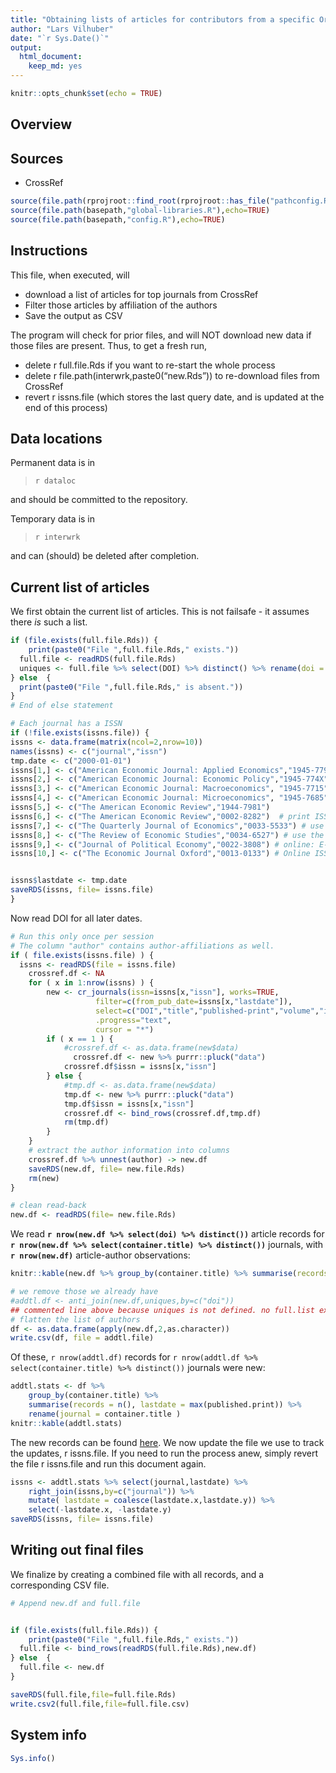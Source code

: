 ```yaml
---
title: "Obtaining lists of articles for contributors from a specific Org"
author: "Lars Vilhuber"
date: "`r Sys.Date()`"
output: 
  html_document: 
    keep_md: yes
---
```


```r
knitr::opts_chunk$set(echo = TRUE)
```

## Overview

## Sources

- CrossRef

```r
source(file.path(rprojroot::find_root(rprojroot::has_file("pathconfig.R")),"pathconfig.R"),echo=TRUE)
source(file.path(basepath,"global-libraries.R"),echo=TRUE)
source(file.path(basepath,"config.R"),echo=TRUE)
```

## Instructions
This file, when executed, will

- download a list of articles for top journals from CrossRef
- Filter those articles by affiliation of the authors
- Save the output as CSV

The program will check for prior files, and will NOT download new data if those files are present. Thus, to get a fresh run, 

- delete ` `r full.file.Rds` ` if you want to re-start the whole process
- delete ` `r file.path(interwrk,paste0("new.Rds"))` ` to re-download files from CrossRef
- revert ` `r issns.file` ` (which stores the last query date, and is updated at the end of this process)

## Data locations

Permanent data is in

> `r dataloc`

and should be committed to the repository.

Temporary data is in

> `r interwrk`

and can (should) be deleted after completion.

## Current list of articles

We first obtain the current list of articles. This is not failsafe - it assumes there *is* such a list.


```r

if (file.exists(full.file.Rds)) {
	print(paste0("File ",full.file.Rds," exists."))
  full.file <- readRDS(full.file.Rds)
  uniques <- full.file %>% select(DOI) %>% distinct() %>% rename(doi = DOI)
} else	{
  print(paste0("File ",full.file.Rds," is absent."))
}
# End of else statement

```


```r
# Each journal has a ISSN
if (!file.exists(issns.file)) {
issns <- data.frame(matrix(ncol=2,nrow=10))
names(issns) <- c("journal","issn")
tmp.date <- c("2000-01-01")
issns[1,] <- c("American Economic Journal: Applied Economics","1945-7790")
issns[2,] <- c("American Economic Journal: Economic Policy","1945-774X")
issns[3,] <- c("American Economic Journal: Macroeconomics", "1945-7715")
issns[4,] <- c("American Economic Journal: Microeconomics", "1945-7685")
issns[5,] <- c("The American Economic Review","1944-7981")
issns[6,] <- c("The American Economic Review","0002-8282")  # print ISSN is needed!
issns[7,] <- c("The Quarterly Journal of Economics","0033-5533") # use the print ISSN (OUP). Online ISSN: 1531-4650
issns[8,] <- c("The Review of Economic Studies","0034-6527") # use the print ISSN (OUP). Online ISSN: 1467-937X
issns[9,] <- c("Journal of Political Economy","0022-3808") # online: E-ISSN: 1537-534X
issns[10,] <- c("The Economic Journal Oxford","0013-0133") # Online ISSN 1468-0297 


issns$lastdate <- tmp.date
saveRDS(issns, file= issns.file)
}


```

Now read DOI for all later dates.

```r
# Run this only once per session
# The column "author" contains author-affiliations as well.
if ( file.exists(issns.file) ) {
  issns <- readRDS(file = issns.file)
	crossref.df <- NA
	for ( x in 1:nrow(issns) ) {
		new <- cr_journals(issn=issns[x,"issn"], works=TRUE,
				   filter=c(from_pub_date=issns[x,"lastdate"]),
				   select=c("DOI","title","published-print","volume","issue","container-title","author"),
				   .progress="text",
				   cursor = "*")
		if ( x == 1 ) {
      		#crossref.df <- as.data.frame(new$data)
		      crossref.df <- new %>% purrr::pluck("data")
      		crossref.df$issn = issns[x,"issn"]
    	} else {
    	    #tmp.df <- as.data.frame(new$data)
    	    tmp.df <- new %>% purrr::pluck("data")
    	    tmp.df$issn = issns[x,"issn"]
      		crossref.df <- bind_rows(crossref.df,tmp.df)
      		rm(tmp.df)
    	}
	}
	# extract the author information into columns
	crossref.df %>% unnest(author) -> new.df
	saveRDS(new.df, file= new.file.Rds)
	rm(new)
}

# clean read-back
new.df <- readRDS(file= new.file.Rds)
```

We read **`r nrow(new.df %>% select(doi) %>% distinct())`** article records for **`r nrow(new.df %>% select(container.title) %>% distinct())`** journals, with **`r nrow(new.df)`** article-author observations:

```r
knitr::kable(new.df %>% group_by(container.title) %>% summarise(records = n()))
```


```r
# we remove those we already have
#addtl.df <- anti_join(new.df,uniques,by=c("doi"))
## commented line above because uniques is not defined. no full.list exists
# flatten the list of authors 
df <- as.data.frame(apply(new.df,2,as.character))
write.csv(df, file = addtl.file)

```
Of these, `r nrow(addtl.df)` records for `r nrow(addtl.df %>% select(container.title) %>% distinct())` journals were new:

```r
addtl.stats <- df %>% 
	group_by(container.title) %>% 
	summarise(records = n(), lastdate = max(published.print)) %>%
	rename(journal = container.title )
knitr::kable(addtl.stats)
```

The new records can be found [here](`r addtl.file`). We now update the file we use to track the updates, ` `r issns.file` `. If you need to run the process anew, simply revert the file ` `r issns.file` ` and run this document again.

```r
issns <- addtl.stats %>% select(journal,lastdate) %>% 
	right_join(issns,by=c("journal")) %>%
	mutate( lastdate = coalesce(lastdate.x,lastdate.y)) %>%
	select(-lastdate.x, -lastdate.y)
saveRDS(issns, file= issns.file)
```

## Writing out final files

We finalize by creating a combined file with all records, and a corresponding CSV file.

```r
# Append new.df and full.file


if (file.exists(full.file.Rds)) {
	print(paste0("File ",full.file.Rds," exists."))
  full.file <- bind_rows(readRDS(full.file.Rds),new.df)
} else	{
  full.file <- new.df 
}

saveRDS(full.file,file=full.file.Rds)
write.csv2(full.file,file=full.file.csv)

```

## System info

```r
Sys.info()
```